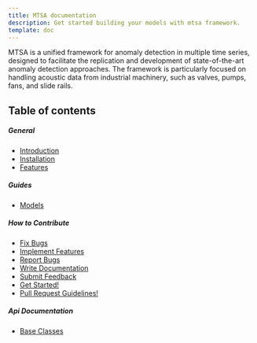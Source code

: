 ```yaml
---
title: MTSA documentation
description: Get started building your models with mtsa framework.
template: doc
---
```


MTSA is a unified framework for anomaly detection in multiple time series, designed to 
facilitate the replication and development of state-of-the-art anomaly detection approaches. 
The framework is particularly focused on handling acoustic data from industrial machinery, 
such as valves, pumps, fans, and slide rails.

## Table of contents

##### General
- [Introduction](http://localhost:4321/general/introduction/)
- [Installation](http://localhost:4321/general/installation/)
- [Features](http://localhost:4321/general/features/)


##### Guides
- [Models](http://localhost:4321/guides/using-models/)

##### How to Contribute
- [Fix Bugs](http://localhost:4321/dev-guide/types-of-contributions/fix-bugs/)
- [Implement Features](http://localhost:4321/dev-guide/types-of-contributions/implement-features/)
- [Report Bugs](http://localhost:4321/dev-guide/types-of-contributions/report-bugs/)
- [Write Documentation](http://localhost:4321/dev-guide/types-of-contributions/write-documentation/)
- [Submit Feedback](http://localhost:4321/dev-guide/types-of-contributions/submit-feedback/)
- [Get Started!](http://localhost:4321/dev-guide/get-started/)
- [Pull Request Guidelines!](http://localhost:4321/dev-guide/pr-guidelines/)

##### Api Documentation
- [Base Classes](http://localhost:4321/api-docs/base-classes/)

